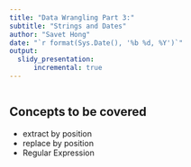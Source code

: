 ```yaml
---
title: "Data Wrangling Part 3:"
subtitle: "Strings and Dates"
author: "Savet Hong"
date: "`r format(Sys.Date(), '%b %d, %Y')`"
output:
  slidy_presentation:
      incremental: true
---
```

  
```r

```

## Concepts to be covered
- extract by position
- replace by position
- Regular Expression
